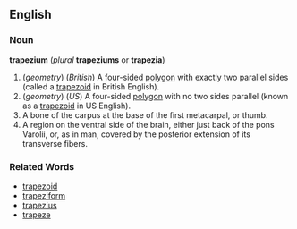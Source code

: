 ==English==
===Noun===
'''trapezium''' (''plural'' '''trapeziums''' or '''trapezia''')

# (''geometry'') (''British'') A four-sided [[polygon]] with exactly two parallel sides (called a [[trapezoid]] in British English).
# (''geometry'') (''US'') A four-sided [[polygon]] with no two sides parallel (known as a [[trapezoid]] in US English).
#A bone of the carpus at the base of the first metacarpal, or thumb.
#A region on the ventral side of the brain, either just back of the pons Varolii, or, as in man, covered by the posterior extension of its transverse fibers.

===Related Words===
*[[trapezoid]]
*[[trapeziform]]
*[[trapezius]]
*[[trapeze]]